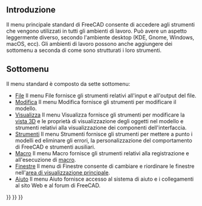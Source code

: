 <languages/>
{{TOCright}}

<span id="Introduction"></span>
==Introduzione==

Il menu principale standard di FreeCAD consente di accedere agli strumenti che vengono utilizzati in tutti gli ambienti di lavoro. Può avere un aspetto leggermente diverso, secondo l'ambiente desktop (KDE, Gnome, Windows, macOS, ecc). Gli ambienti di lavoro possono anche aggiungere dei sottomenu a seconda di come sono strutturati i loro strumenti.

{{StdMenu| File &nbsp;&nbsp;&nbsp; Modifica &nbsp;&nbsp;&nbsp; Visualizza &nbsp;&nbsp;&nbsp; Strumenti &nbsp;&nbsp;&nbsp; Macro &nbsp;&nbsp;&nbsp; Finestre &nbsp;&nbsp;&nbsp; Aiuto }}
{{Caption|Il menu standard}}

<span id="Sub-menus"></span>
==Sottomenu==

Il menu standard è composto da sette sottomenu:

* [[Std_File_Menu/it|File]] Il menu File fornisce gli strumenti relativi all'input e all'output del file.
* [[Std_Edit_Menu/it|Modifica]] Il menu Modifica fornisce gli strumenti per modificare il modello.
* [[Std_View_Menu/it|Visualizza]] Il menu Visualizza fornisce gli strumenti per modificare la [[3D view/it|vista 3D]] e le proprietà di visualizzazione degli oggetti nel modello e strumenti relativi alla visualizzazione dei componenti dell'interfaccia.
* [[Std_Tools_Menu/it|Strumenti]] Il menu Strumenti fornisce gli strumenti per mettere a punto i modelli ed eliminare gli errori, la personalizzazione del comportamento di FreeCAD e strumenti ausiliari.
* [[Std_Macro_Menu/it|Macro]] Il menu Macro fornisce gli strumenti relativi alla registrazione e all'esecuzione di [[Macros/it|macro]].
* [[Std_Windows_Menu/it|Finestre]] Il menu di Finestre consente di cambiare e riordinare le finestre nell'[[Main_view_area/it|area di visualizzazione principale]].
* [[Std_Help_Menu/it|Aiuto]] Il menu Aiuto fornisce accesso al sistema di aiuto e i collegamenti al sito Web e al forum di FreeCAD.


{{Std_Base_navi{{#translation:}}}}
{{Userdocnavi{{#translation:}}}}
{{Interface navi{{#translation:}}}}